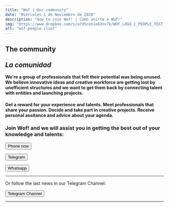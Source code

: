 ```yaml
---
title: "Wof | Our community"
date: "Miércoles 1 de Neviembre de 2018"
description: "How to join Wof! | Cómo unirte a Wof!"
img: "https://www.dropbox.com/s/a7d5coh1e83nx7k/WOF_LOGO_1_PEOPLE_TEXT_small.jpg?raw=1"
alt: "wof-people-ilust"
---
```



<h2>The community<br></br><i>La comunidad</i></h2>

<p><strong>We're a group of professionals that felt their potential was being unused. We believe innovative ideas and creative workforce are getting lost by unefficient structures and we want to get them back by connecting talent with entities and launching projects.</strong></p>

<h4>Get a reward for your experience and talents. Meet professionals that share your passion. Decide and take part in creative projects. Receive personal assitance and advice about your agenda.</h4>
<h3>Join Wof! and we will assist you in getting the best out of your knowledge and talents:</h3>
<form className="action" action="tel:34680936011">
      <button>Phone now</button>
</form>

<form className="action" action="https://t.me/info_wof" target="_blank">
      <button href="">Telegram</button>
</form>

<form className="action" action="https://wa.me/34680936011" target="_blank">
      <button href="">Whatsapp</button>
</form>


<hr></hr>

<p>Or follow the last news in our Telegram Channel:</p>

<form className="action" action="https://t.me/+-2Lm3l9PlbAxMjU0" target="_blank">
      <button href="">Telegram Channel</button>
</form>

<hr></hr>

<h4>
<address href="#" class="cryptedmail"
   data-name="mail"
   data-domain="watchoutfreedom"
   data-tld="com"
   onclick="window.location.href = 'mailto:' + this.dataset.name + '@' + this.dataset.domain + '.' + this.dataset.tld; return false;">
</address>
</h4>

